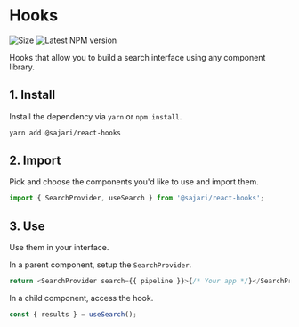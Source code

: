 
<SEO title="Hooks" description="TBD" />

# Hooks

<div class="flex space-x-2">
  <img src="https://badgen.net/bundlephobia/minzip/@sajari/react-hooks?cache=300" alt="Size" />
  <img src="https://badgen.net/npm/v/@sajari/react-hooks?cache=300" alt="Latest NPM version" />
</div>

Hooks that allow you to build a search interface using any component library.

## 1. Install

Install the dependency via `yarn` or `npm install`.

```txt
yarn add @sajari/react-hooks
```

## 2. Import

Pick and choose the components you'd like to use and import them.

```js
import { SearchProvider, useSearch } from '@sajari/react-hooks';
```

## 3. Use

Use them in your interface.

In a parent component, setup the `SearchProvider`.

```js
return <SearchProvider search={{ pipeline }}>{/* Your app */}</SearchProvider>;
```

In a child component, access the hook.

```js
const { results } = useSearch();
```
